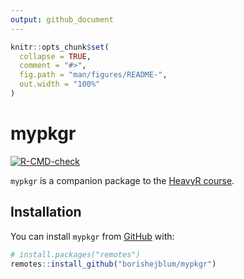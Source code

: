 ```yaml
---
output: github_document
---
```


<!-- README.md is generated from README.Rmd. Please edit that file -->

```r
knitr::opts_chunk$set(
  collapse = TRUE,
  comment = "#>",
  fig.path = "man/figures/README-",
  out.width = "100%"
)
```

# mypkgr

<!-- badges: start -->
[![R-CMD-check](https://github.com/borishejblum/mypkgr/actions/workflows/R-CMD-check.yaml/badge.svg)](https://github.com/borishejblum/mypkgr/actions/workflows/R-CMD-check.yaml)
<!-- badges: end -->

`mypkgr` is a companion package to the [HeavyR course](https://heavyr.borishejblum.science).

## Installation

You can install `mypkgr` from [GitHub](https://github.com/) with:

``` r
# install.packages("remotes")
remotes::install_github("borishejblum/mypkgr")
```



